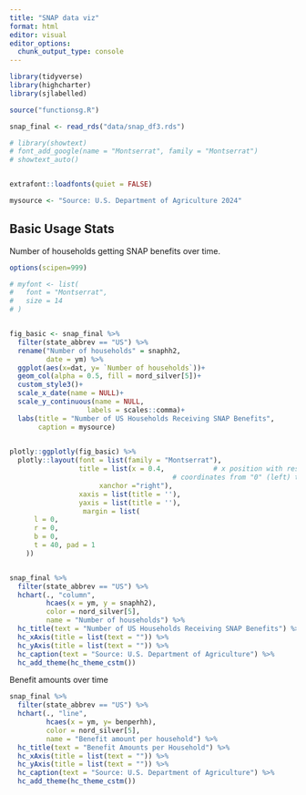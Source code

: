 ```yaml
---
title: "SNAP data viz"
format: html
editor: visual
editor_options: 
  chunk_output_type: console
---
```


```r

library(tidyverse)
library(highcharter)
library(sjlabelled)

source("functionsg.R")

snap_final <- read_rds("data/snap_df3.rds")

# library(showtext)
# font_add_google(name = "Montserrat", family = "Montserrat")
# showtext_auto()


extrafont::loadfonts(quiet = FALSE)

mysource <- "Source: U.S. Department of Agriculture 2024"

```

## Basic Usage Stats
Number of households getting SNAP benefits over time. 
```r
options(scipen=999)

# myfont <- list(
#   font = "Montserrat",
#   size = 14
# )


fig_basic <- snap_final %>% 
  filter(state_abbrev == "US") %>% 
  rename("Number of households" = snaphh2, 
         date = ym) %>% 
  ggplot(aes(x=dat, y= `Number of households`))+
  geom_col(alpha = 0.5, fill = nord_silver[5])+
  custom_style3()+
  scale_x_date(name = NULL)+
  scale_y_continuous(name = NULL, 
                   labels = scales::comma)+
  labs(title = "Number of US Households Receiving SNAP Benefits", 
       caption = mysource)

  
plotly::ggplotly(fig_basic) %>% 
  plotly::layout(font = list(family = "Montserrat"), 
                 title = list(x = 0.4,            # x position with respect to `xref` in normalized 
                                        # coordinates from "0" (left) to "1" (right).
                      xanchor ="right"), 
                 xaxis = list(title = ''), 
                 yaxis = list(title = ''), 
                  margin = list(
      l = 0,
      r = 0,
      b = 0,
      t = 40, pad = 1
    ))


snap_final %>% 
  filter(state_abbrev == "US") %>% 
  hchart(., "column",
         hcaes(x = ym, y = snaphh2), 
         color = nord_silver[5], 
         name = "Number of households") %>% 
  hc_title(text = "Number of US Households Receiving SNAP Benefits") %>% 
  hc_xAxis(title = list(text = "")) %>% 
  hc_yAxis(title = list(text = "")) %>% 
  hc_caption(text = "Source: U.S. Department of Agriculture") %>% 
  hc_add_theme(hc_theme_cstm())

```

Benefit amounts over time
```r


snap_final %>% 
  filter(state_abbrev == "US") %>% 
  hchart(., "line",
         hcaes(x = ym, y= benperhh), 
         color = nord_silver[5], 
         name = "Benefit amount per household") %>% 
  hc_title(text = "Benefit Amounts per Household") %>% 
  hc_xAxis(title = list(text = "")) %>% 
  hc_yAxis(title = list(text = "")) %>% 
  hc_caption(text = "Source: U.S. Department of Agriculture") %>% 
  hc_add_theme(hc_theme_cstm())











```

